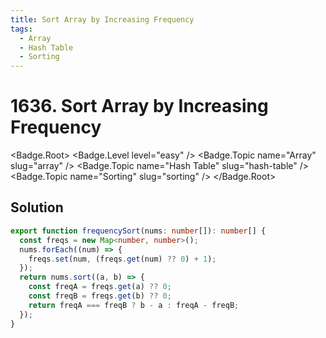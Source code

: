 ```yaml
---
title: Sort Array by Increasing Frequency
tags:
  - Array
  - Hash Table
  - Sorting
---
```


# 1636. Sort Array by Increasing Frequency

<Badge.Root>
  <Badge.Level level="easy" />
  <Badge.Topic name="Array" slug="array" />
  <Badge.Topic name="Hash Table" slug="hash-table" />
  <Badge.Topic name="Sorting" slug="sorting" />
</Badge.Root>

## Solution

```typescript filename="solution.ts" copy
export function frequencySort(nums: number[]): number[] {
  const freqs = new Map<number, number>();
  nums.forEach((num) => {
    freqs.set(num, (freqs.get(num) ?? 0) + 1);
  });
  return nums.sort((a, b) => {
    const freqA = freqs.get(a) ?? 0;
    const freqB = freqs.get(b) ?? 0;
    return freqA === freqB ? b - a : freqA - freqB;
  });
}
```

<ProblemLink
  codingSite="leetcode"
  href="https://leetcode.com/problems/sort-array-by-increasing-frequency"
  title="Sort Array by Increasing Frequency"
/>
